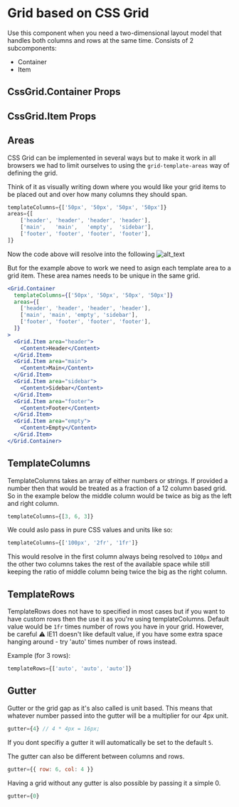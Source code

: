 
<Meta title="Atoms | CssGrid" />

# Grid based on CSS Grid

Use this component when you need a two-dimensional layout model that handles both columns and rows at the same time.
Consists of 2 subcomponents:

- Container
- Item

## CssGrid.Container Props

<Props of={CssGridContainer} />

## CssGrid.Item Props

<Props of={CssGridItem} />

## Areas

CSS Grid can be implemented in several ways but to make it work in all browsers we had to limit ourselves to using the `grid-template-areas` way of defining the grid.

Think of it as visually writing down where you would like your grid items to be placed out and over how many columns they should span.

```javascript
templateColumns={['50px', '50px', '50px', '50px']}
areas={[
    ['header', 'header', 'header', 'header'],
    ['main',   'main',   'empty',  'sidebar'],
    ['footer', 'footer', 'footer', 'footer'],
]}
```

Now the code above will resolve into the following
![alt_text](https://css-tricks.com/wp-content/uploads/2018/11/dddgrid-template-areas.svg)

But for the example above to work we need to asign each template area to a grid item. These area names needs to be unique in the same grid.

```jsx
<Grid.Container
  templateColumns={['50px', '50px', '50px', '50px']}
  areas={[
    ['header', 'header', 'header', 'header'],
    ['main', 'main', 'empty', 'sidebar'],
    ['footer', 'footer', 'footer', 'footer'],
  ]}
>
  <Grid.Item area="header">
    <Content>Header</Content>
  </Grid.Item>
  <Grid.Item area="main">
    <Content>Main</Content>
  </Grid.Item>
  <Grid.Item area="sidebar">
    <Content>Sidebar</Content>
  </Grid.Item>
  <Grid.Item area="footer">
    <Content>Footer</Content>
  </Grid.Item>
  <Grid.Item area="empty">
    <Content>Empty</Content>
  </Grid.Item>
</Grid.Container>
```

## TemplateColumns

TemplateColumns takes an array of either numbers or strings. If provided a number then that would be treated as a fraction of a 12 column based grid. So in the example below the middle column would be twice as big as the left and right column.

```javascript
templateColumns={[3, 6, 3]}
```

We could aslo pass in pure CSS values and units like so:

```javascript
templateColumns={['100px', '2fr', '1fr']}
```

This would resolve in the first column always being resolved to `100px` and the other two columns takes the rest of the available space while still keeping the ratio of middle column being twice the big as the right column.

## TemplateRows

TemplateRows does not have to specified in most cases but if you want to have custom rows then the use it as you're using templateColumns. Default value would be `1fr` times number of rows you have in your grid. However, be careful ⚠️ IE11 doesn't like default value, if you have some extra space hanging around - try 'auto' times number of rows instead.

Example (for 3 rows):

```javascript
templateRows={['auto', 'auto', 'auto']}
```

## Gutter

Gutter or the grid gap as it's also called is unit based. This means that whatever number passed into the gutter will be a multiplier for our 4px unit.

```javascript
gutter={4} // 4 * 4px = 16px;
```

If you dont specifiy a gutter it will automatically be set to the default `5`.

The gutter can also be different between columns and rows.

```javascript
gutter={{ row: 6, col: 4 }}
```

Having a grid without any gutter is also possible by passing it a simple 0.

```javascript
gutter={0}
```
